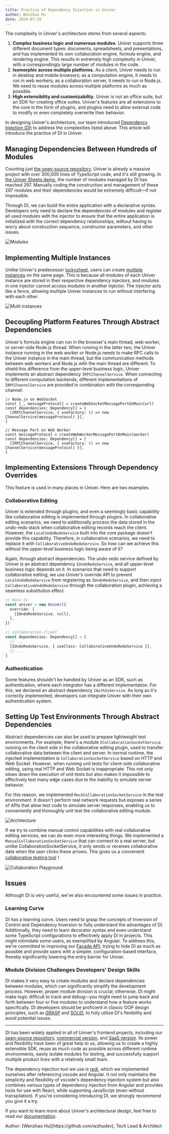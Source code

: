 ```yaml
---
title: Practice of Dependency Injection in Univer
author: Wenzhao Hu
date: 2024-07-29
---
```


The complexity in Univer's architecture stems from several aspects:

1. **Complex business logic and numerous modules.** Univer supports three different document types: documents, spreadsheets, and presentations, and has implemented its own collaboration engine, formula engine, and rendering engine. This results in extremely high complexity in Univer, with a correspondingly large number of modules in the code.
2. **Isomorphic across multiple platforms.** As a client, Univer needs to run in desktop and mobile browsers; as a computation engine, it needs to run in web workers; as a collaboration server, it needs to run in Node.js. We need to reuse modules across multiple platforms as much as possible.
3. **High extensibility and customizability**. Univer is not an office suite, but an SDK for creating office suites. Univer's features are all extensions to the core in the form of plugins, and plugins need to allow external code to modify or even completely overwrite their behavior.

In designing Univer's architecture, our team introduced [Dependency Injection (DI)](https://en.wikipedia.org/wiki/Dependency_injection) to address the complexities listed above. This article will introduce the practice of DI in Univer.

## Managing Dependencies Between Hundreds of Modules

Counting just [the open-source repository](https://github.com/dream-num/univer), Univer is already a massive project with over 300,000 lines of TypeScript code, and it's still growing. In [the Univer Sheets demo](https://univer.ai/examples/sheets), the number of modules managed by DI has reached 297. Manually coding the construction and management of these 297 modules and their dependencies would be extremely difficult—if not impossible.

Through DI, we can build the entire application with a declarative syntax. Developers only need to declare the dependencies of modules and register all used modules with the injector to ensure that the entire application is initialized with the correct dependency relationships, without having to worry about construction sequence, constructor parameters, and other issues.

![Modules](./di/0.png)

## Implementing Multiple Instances

Unlike Univer's predecessor [luckysheet](https://github.com/dream-num/Luckysheet), users can create [multiple instances](https://univer.ai/examples/sheets-multi) on the same page. This is because all modules of each Univer instance are stored in their respective dependency injectors, and modules in one injector cannot access modules in another injector. The injector acts like a fence, allowing multiple Univer instances to run without interfering with each other.

![Multi instances](./di/1.png)

## Decoupling Platform Features Through Abstract Dependencies

Univer's formula engine can run in the browser's main thread, web worker, or server-side Node.js thread. When running in the latter two, the Univer instance running in the web worker or Node.js needs to make RPC calls to the Univer instance in the main thread, but the communication methods between web workers and Node.js with the main thread are different. To shield this difference from the upper-level business logic, Univer implements an abstract dependency `IRPCChannelService`. When connecting to different computation backends, different implementations of `IRPCChannelService` are provided in combination with the corresponding channel:

```tsx
// Node.js on WebSocket
const [_, messageProtocol] = createWebSocketMessagePortOnMain(url)
const dependencies: Dependency[] = [
  [IRPCChannelService, { useFactory: () => new ChannelService(messageProtocol) }],
]

// Message Port on Web Worker
const messageProtocol = createWebWorkerMessagePortOnMain(worker)
const dependencies: Dependency[] = [
  [IRPCChannelService, { useFactory: () => new ChannelService(messageProtocol) }],
]
```

## Implementing Extensions Through Dependency Overrides

This feature is used in many places in Univer. Here are two examples.

### Collaborative Editing

Univer is extended through plugins, and even a seemingly basic capability like collaborative editing is implemented through plugins. In collaborative editing scenarios, we need to additionally process the data stored in the undo-redo stack when collaborative editing records reach the client. However, the `LocalUndoRedoService` built into the core package doesn't provide this capability. Therefore, in collaborative scenarios, we need to replace it with `CollaborativeUndoRedoService`. So how can we achieve this without the upper-level business logic being aware of it?

Again, through abstract dependencies. The undo-redo service defined by Univer is an abstract dependency `IUndoRedoService`, and all upper-level business logic depends on it. In scenarios that need to support collaborative editing, we use Univer's override API to prevent `LocalUndoRedoService` from registering as `IUndoRedoService`, and then inject `CollaborativeUndoRedoService` through the collaboration plugin, achieving a seamless substitution effect.

```typescript
// main.ts
const univer = new Univer({
  override: [
    [IUndoRedoService, null],
  ],
})

// collaboration-client
const dependencies: Dependency[] = [
  // ...
  [IUndoRedoService, { useClass: CollaborativeUndoRedoService }],
  // ...
]
```

### Authentication

Some features shouldn't be handled by Univer as an SDK, such as authentication, where each integrator has a different implementation. For this, we declared an abstract dependency `IAuthIoService`. As long as it's correctly implemented, developers can integrate Univer with their own authentication system.

## Setting Up Test Environments Through Abstract Dependencies

Abstract dependencies can also be used to prepare lightweight test environments. For example, there's a module `ICollaborationSocketService` running on the client side in the collaborative editing plugin, used to transfer collaborative data between the client and server. In normal runtime, the injected implementation is `CollaborationSocketService` based on HTTP and Web Socket. However, when running unit tests for client-side collaborative editing, using real HTTP and Web Socket is inappropriate. This not only slows down the execution of unit tests but also makes it impossible to effectively test many edge cases due to the inability to simulate server behavior.

For this reason, we implemented `MockCollaborationSocketService` in the test environment. It doesn't perform real network requests but exposes a series of APIs that allow test code to simulate server responses, enabling us to conveniently and thoroughly unit test the collaborative editing module.

![Architecture](./di/2.png)

If we try to combine manual control capabilities with real collaborative editing services, we can do even more interesting things. We implemented a `ManualCollaborationSocketService` that can connect to a real server, but unlike CollaborationSocketService, it only sends or receives collaborative data when the user clicks these arrows. This gives us a convenient [collaborative testing tool](https://univer.ai/pro/examples/sheets-collaboration-playground?unit=rA6uCSvKSUuGMq2lOm5Mwg&type=2&subunit=kYrr5Ggs7PSIez4bWWf00)！

![Collaboration Playground](./di/3.png)

## Issues

Although DI is very useful, we've also encountered some issues in practice.

### Learning Curve

DI has a learning curve. Users need to grasp the concepts of Inversion of Control and Dependency Inversion to fully understand the advantages of DI. Additionally, they need to learn decorator syntax and even understand some TypeScript configurations to effectively apply DI in projects. This might intimidate some users, as exemplified by Angular. To address this, we're committed to improving our [Facade API](/en-US/guides/sheets/getting-started/facade), trying to hide DI as much as possible and provide users with a simpler, configuration-based interface, thereby significantly lowering the entry barrier for Univer.

### Module Division Challenges Developers' Design Skills

DI makes it very easy to create modules and declare dependencies between modules, which can significantly simplify the development process. However, proper module division is crucial; otherwise, DI might make logic difficult to track and debug—you might need to jump back and forth between four or five modules to understand how a feature works specifically. DI developers should be proficient in classic OOP design principles, such as [GRASP](https://en.wikipedia.org/wiki/GRASP_(object-oriented_design)) and [SOLID](https://www.digitalocean.com/community/conceptual-articles/s-o-l-i-d-the-first-five-principles-of-object-oriented-design), to fully utilize DI's flexibility and avoid potential issues.

---

DI has been widely applied in all of Univer's frontend projects, including our [open-source repository](https://github.com/dream-num/univer), [commercial version](https://univer.ai/), and [SaaS version](https://space.univer.ai/). Its power and flexibility have been of great help to us, allowing us to create a highly extensible SDK, reuse as much code as possible across different runtime environments, easily isolate modules for testing, and successfully support multiple product lines with a relatively small team.

The dependency injection tool we use is [redi](https://www.notion.so/991adceb8bb244278e9897588d639aff?pvs=21), which we implemented ourselves after referencing vscode and Angular. It not only maintains the simplicity and flexibility of vscode's dependency injection system but also combines various types of dependency injection from Angular and provides tools for use with React, while supporting JavaScript (even without transpilation). If you're considering introducing DI, we strongly recommend you give it a try.

If you want to learn more about Univer's architectural design, feel free to read our [documentation](/en-US/guides/recipes/architecture/univer).

<p className="text-gray-500 text-sm mt-8">Author: [Wenzhao Hu](https://github.com/wzhudev), Tech Lead & Architect</p>
